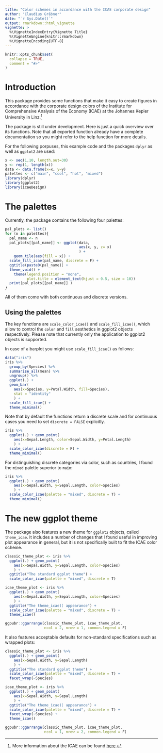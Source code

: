 ```yaml
---
title: "Color schemes in accordance with the ICAE corporate design"
author: "Claudius Gräbner"
date: "`r Sys.Date()`"
output: rmarkdown::html_vignette
vignette: >
  %\VignetteIndexEntry{Vignette Title}
  %\VignetteEngine{knitr::rmarkdown}
  %\VignetteEncoding{UTF-8}
---
```


```r
knitr::opts_chunk$set(
  collapse = TRUE,
  comment = "#>"
)
```

# Introduction

This package provides some functions that make it easy to create figures in accordance with the corporate design colors of the Institute for Comprehensive Analysis of the Economy (ICAE) at the Johannes Kepler University in Linz.^[More information about the ICAE can be found [here](https://www.jku.at/en/institute-for-comprehensive-analysis-of-the-economy/).]

The package is still under development. Here is just a quick overview over its functions. Note that all exported function already have a complete documentation so you might refer to the help function for more details.

For the following porpuses, this example code and the packages `dplyr` as well as `ggplot2` are used:
```r
x <- seq(1,10, length.out=30)
y <- rep(1, length(x))
data <- data.frame(x=x, y=y)
palettes <- c("main", "cool", "hot", "mixed")
library(dplyr)
library(ggplot2)
library(icaeDesign)
```

# The palettes

Currently, the package contains the following four palettes:

```r
pal_plots <- list()
for (n in palettes){
  pal_name <- n
  pal_plots[[pal_name]] <- ggplot(data, 
                                  aes(x, y, z= x)
                                  ) + 
    geom_tile(aes(fill = x)) + 
  scale_fill_icae(pal_name, discrete = F) +
  ggtitle(paste0(pal_name)) +
  theme_void() + 
    theme(legend.position = "none", 
          plot.title = element_text(hjust = 0.5, size = 10))
  print(pal_plots[[pal_name]] )
}
```
  

All of them come with both continuous and discrete versions.

## Using the palettes

The key functions are `scale_color_icae()` and `scale_fill_icae()`, which allow to control the `color` and `fill` aesthetics in ggplot2 objects respectively. Please note that currently only the application to ggplot2 objects is supported.

In case of a barplot you might use `scale_fill_icae()` as follows:

```r
data("iris")
iris %>%
  group_by(Species) %>%
  summarise_all(mean) %>%
  ungroup() %>%
  ggplot(.) + 
  geom_bar(
    aes(x=Species, y=Petal.Width, fill=Species), 
    stat = "identity"
    ) + 
  scale_fill_icae() + 
  theme_minimal()
```

Note that by default the functions return a discrete scale and for continuous cases you need to set `discrete = FALSE` explicitly.

```r
iris %>%
  ggplot(.) + geom_point(
    aes(x=Sepal.Length, color=Sepal.Width, y=Petal.Length)
    ) +
  scale_color_icae(discrete = F) + 
  theme_minimal()
```

For distinguishing discrete categories via color, such as countries, I found the `mixed` palette superior to `main`:

```r
iris %>%
  ggplot(.) + geom_point(
    aes(x=Sepal.Width, y=Sepal.Length, color=Species)
    ) +
  scale_color_icae(palette = "mixed", discrete = T) + 
  theme_minimal()
```

# The new ggplot theme

The package also features a new theme for ``ggplot2`` objects, called ``theme_icae``.
It includes a number of changes that I found useful in improving plot appearance in general, but it is not specifically built to fit the ICAE color scheme.

```r
classic_theme_plot <- iris %>%
  ggplot(.) + geom_point(
    aes(x=Sepal.Width, y=Sepal.Length, color=Species)
    ) +
  ggtitle("The standard ggplot theme") +
  scale_color_icae(palette = "mixed", discrete = T)

icae_theme_plot <- iris %>%
  ggplot(.) + geom_point(
    aes(x=Sepal.Width, y=Sepal.Length, color=Species)
    ) +
  ggtitle("The theme_icae() appearance") +
  scale_color_icae(palette = "mixed", discrete = T) + 
  theme_icae()

ggpubr::ggarrange(classic_theme_plot, icae_theme_plot, 
                  ncol = 2, nrow = 1, common.legend = F)
```

It also features acceptable defaults for non-standard specifications such as wrapped plots:

```r
classic_theme_plot <- iris %>%
  ggplot(.) + geom_point(
    aes(x=Sepal.Width, y=Sepal.Length)
    ) +
  ggtitle("The standard ggplot theme") +
  scale_color_icae(palette = "mixed", discrete = T) + 
  facet_wrap(~Species)

icae_theme_plot <- iris %>%
  ggplot(.) + geom_point(
    aes(x=Sepal.Width, y=Sepal.Length)
    ) +
  ggtitle("The theme_icae() appearance") +
  scale_color_icae(palette = "mixed", discrete = T) + 
  facet_wrap(~Species) +
  theme_icae()

ggpubr::ggarrange(classic_theme_plot, icae_theme_plot, 
                  ncol = 1, nrow = 2, common.legend = F)
```
